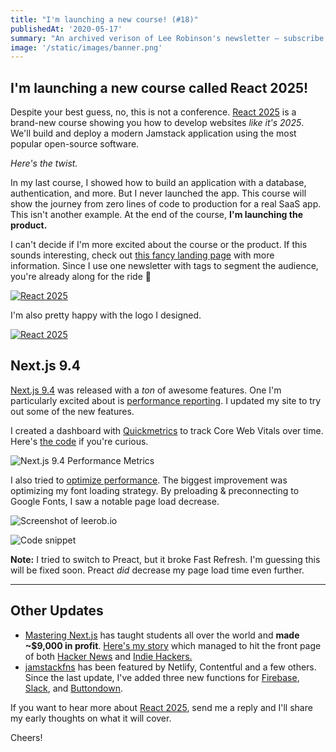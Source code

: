 ```yaml
---
title: "I'm launching a new course! (#18)"
publishedAt: '2020-05-17'
summary: "An archived verison of Lee Robinson's newsletter – subscribe to get early access."
image: '/static/images/banner.png'
---
```


## I'm launching a new course called React 2025!

Despite your best guess, no, this is not a conference. [React 2025](https://react2025.com/) is a brand-new course showing you how to develop websites _like it's 2025_. We'll build and deploy a modern Jamstack application using the most popular open-source software.

_Here's the twist._

In my last course, I showed how to build an application with a database, authentication, and more. But I never launched the app.
This course will show the journey from zero lines of code to production for a real SaaS app. This isn't another example. At the end of the course, **I'm launching the product.**

I can't decide if I'm more excited about the course or the product. If this sounds interesting, check out [this fancy landing page](https://react2025.com/) with more information. Since I use one newsletter with tags to segment the audience, you're already along for the ride 🚀

[![React 2025](https://buttondown.s3.us-west-2.amazonaws.com/images/2d42e85c-54d5-41d3-a696-dd44af0e718f.png)](https://react2025.com/)

I'm also pretty happy with the logo I designed.

[![React 2025](https://buttondown.s3.us-west-2.amazonaws.com/images/ba3fd3f2-7f43-4a3c-bf76-45bbb55e9138.png)](https://react2025.com/)

## Next.js 9.4

[Next.js 9.4](https://nextjs.org/blog/next-9-4) was released with a _ton_ of awesome features. One I'm particularly excited about is [performance reporting](https://nextjs.org/docs/advanced-features/measuring-performance).
I updated my site to try out some of the new features.

I created a dashboard with [Quickmetrics](https://quickmetrics.io/) to track Core Web Vitals over time.
Here's [the code](https://twitter.com/leeerob/status/1259953687784554502/photo/2) if you're curious.

![Next.js 9.4 Performance Metrics](https://buttondown.s3.us-west-2.amazonaws.com/images/1ee11ab7-8449-4879-aa4e-50f09c35bed5.jpeg)

I also tried to [optimize performance](https://twitter.com/leeerob/status/1262067117379158020). The biggest improvement was optimizing my font loading strategy. By preloading & preconnecting to Google Fonts, I saw a notable page load decrease.

![Screenshot of leerob.io](https://buttondown.s3.us-west-2.amazonaws.com/images/2edc880d-69ac-45b5-9f3a-70eda920a091.jpeg)

![Code snippet](https://buttondown.s3.us-west-2.amazonaws.com/images/94cd4a1b-8f81-486e-a428-c8f6dd7dd7a5.png)

**Note:** I tried to switch to Preact, but it broke Fast Refresh. I'm guessing this will be fixed soon. Preact _did_ decrease my page load time even further.

---

## Other Updates

- [Mastering Next.js](https://masteringnextjs.com/) has taught students all over the world and **made ~$9,000 in profit**. [Here's my story](/blog/teach-online) which managed to hit the front page of both [Hacker News](https://news.ycombinator.com/item?id=23127424) and [Indie Hackers.](https://www.indiehackers.com/post/ive-made-7-000-teaching-online-here-s-what-worked-5c270552d1)
- [jamstackfns](https://jamstackfns.com) has been featured by Netlify, Contentful and a few others. Since the last update, I've added three new functions for [Firebase](https://jamstackfns.com/f/firebase), [Slack](https://jamstackfns.com/f/slack), and [Buttondown](https://jamstackfns.com/f/buttondown).

If you want to hear more about [React 2025](https://react2025.com/), send me a reply and I'll share my early thoughts on what it will cover.

Cheers!
